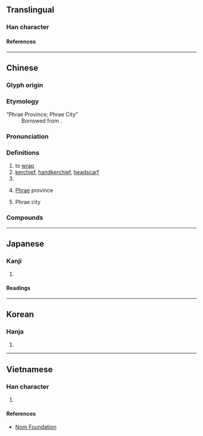{{character info}}
==Translingual==

===Han character===
{{Han char|rn=50|rad=巾|as=05|sn=8|four=46200|canj=LBHA|ids=⿰巾白}}

====References====
{{Han ref|kx=0329.440|dkj=08848|dj=0635.190|hdz=10734.070|uh=5E15}}

----

==Chinese==
{{zh-forms}}

===Glyph origin===
{{Han etym}}

===Etymology===
;“Phrae Province; Phrae City”
:Borrowed from {{bor|zh|th|แพร่}}.

===Pronunciation===
{{zh-pron
|m=pà
|m-s=pa4/pa1
|c=paak3,paa3,mat6,mak6
|md=pá
|mn=qz:phàⁿ/xm,zz:phà/qz,tw,xm:phè/zz:phèe/xm:pheh
|mn_note=phàⁿ/phà - literary; phè/phèe/pheh - vernacular
|mn-t=pê3
|mc=y
|oc=y
|cat=n,v,pn
}}

===Definitions===
{{zh-hanzi}}

# to [[wrap]]
# [[kerchief]], [[handkerchief]], [[headscarf]]
# {{zh-short|帕斯卡|[[pascal]] (SI unit)}}
# {{zh-div|府}} [[Phrae]] province
# {{zh-div|市}} Phrae city

===Compounds===
{{zh-der|伊底帕斯|佛帕|坎帕拉|帕修斯|帕巴拉|帕息吉|帕提亞|帕斯卡|帕格尼尼|帕耳美拉|帕腹|帕頭|帕首|手帕|手帕姊妹|手帕子|書帕|書帕本|歐帕林|汗帕|絹帕|羅帕|臉帕|帕勞|帕子}}

{{zh-cat|Provinces of Thailand|Cities in Thailand}}

----

==Japanese==

===Kanji===
{{ja-kanji|grade=|rs=巾05}}

# {{rfdef|ja|sort=巾05}}

====Readings====
{{ja-readings
|on=ばつ, めち, は, へ, はく, みゃく
|kun=つつむ
}}

----

==Korean==

===Hanja===
{{ko-hanja|hangeul=[[말]], [[파]]|rv=mal, pa|mr=mal, p'a}}

# {{rfdef|ko|sort=巾05}}

----

==Vietnamese==

===Han character===
{{vi-readings|rs=巾05|reading=phạ}}

# {{rfdef|vi|sort=巾05}}

====References====
* [http://nomfoundation.org/common/nom_details.php?codepoint=5e15 Nom Foundation]